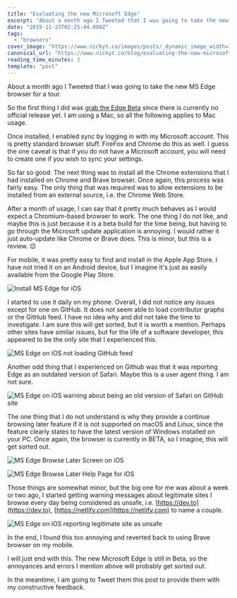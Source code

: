 ```yaml
---
title: "Evaluating the new Microsoft Edge"
excerpt: "About a month ago I Tweeted that I was going to take the new MS Edge browser for a..."
date: "2019-11-23T02:25:44.000Z"
tags:
  - "browsers"
cover_image: "https://www.nickyt.co/images/posts/_dynamic_image_width=1000,height=420,fit=cover,gravity=auto,format=auto_https%3A%2F%2Fthepracticaldev.s3.amazonaws.com%2Fi%2Ftz6e8mu5mw2o2rx66egy.png"
canonical_url: "https://www.nickyt.co/blog/evaluating-the-new-microsoft-edge-4m1j/"
reading_time_minutes: 3
template: "post"
---
```



About a month ago I Tweeted that I was going to take the new MS Edge browser for a tour.

<Twitter id="1180654867850903552" />

<Twitter id="1181245028280213504" />

So the first thing I did was [grab the Edge Beta](https://www.microsoftedgeinsider.com/en-ca/) since there is currently no official release yet. I am using a Mac, so all the following applies to Mac usage.

Once installed, I enabled sync by logging in with my Microsoft account. This is pretty standard browser stuff. FireFox and Chrome do this as well. I guess the one caveat is that if you do not have a Microsoft account, you will need to create one if you wish to sync your settings.

So far so good. The next thing was to install all the Chrome extensions that I had installed on Chrome and Brave browser. Once again, this process was fairly easy. The only thing that was required was to allow extensions to be installed from an external source, i.e. the Chrome Web Store.

After a month of usage, I can say that it pretty much behaves as I would expect a Chromium-based browser to work. The one thing I do not like, and maybe this is just because it is a beta build for the time being, but having to go through the Microsoft update application is annoying. I would rather it just auto-update like Chrome or Brave does. This is minor, but this is a review. 😉

For mobile, it was pretty easy to find and install in the Apple App Store. I have not tried it on an Android device, but I imagine it's just as easily available from the Google Play Store.

![Install MS Edge for iOS](https://www.nickyt.co/images/posts/_uploads_articles_a4vqpx41s7x2m4r795hu.png)

I started to use it daily on my phone. Overall, I did not notice any issues except for one on GitHub. It does not seem able to load contributor graphs or the GitHub feed. I have no idea why and did not take the time to investigate. I am sure this will get sorted, but it is worth a mention. Perhaps other sites have similar issues, but for the life of a software developer, this appeared to be the only site that I experienced this.

![MS Edge on iOS not loading GitHub feed](https://www.nickyt.co/images/posts/_uploads_articles_66dzckutdat8wcld24ev.png)

Another odd thing that I experienced on Github was that it was reporting Edge as an outdated version of Safari. Maybe this is a user agent thing. I am not sure.

![MS Edge on iOS warning about being an old version of Safari on GitHub site](https://www.nickyt.co/images/posts/_uploads_articles_7cnnkab5a6a8wadwgxve.png)

The one thing that I do not understand is why they provide a continue browsing later feature if it is not supported on macOS and Linux, since the feature clearly states to have the latest version of Windows installed on your PC. Once again, the browser is currently in BETA, so I imagine, this will get sorted out.

![MS Edge Browse Later Screen on iOS](https://www.nickyt.co/images/posts/_uploads_articles_k9letjw1cttmb9spn1r5.png)

![MS Edge Browse Later Help Page for iOS](https://www.nickyt.co/images/posts/_uploads_articles_ym4t4cutum7ddjkyezmy.png)

Those things are somewhat minor, but the big one for me was about a week or two ago, I started getting warning messages about legitimate sites I browse every day being considered as unsafe, i.e. [https://dev.to](https://dev.to), [https://netlify.com](https://netlify.com) to name a couple.

![MS Edge on iOS reporting legitimate site as unsafe](https://www.nickyt.co/images/posts/_uploads_articles_5v7xgaeqot2qemt4gwkk.png)

In the end, I found this too annoying and reverted back to using Brave browser on my mobile.

I will just end with this. The new Microsoft Edge is still in Beta, so the annoyances and errors I mention above will probably get sorted out.

In the meantime, I am going to Tweet them this post to provide them with my constructive feedback.
